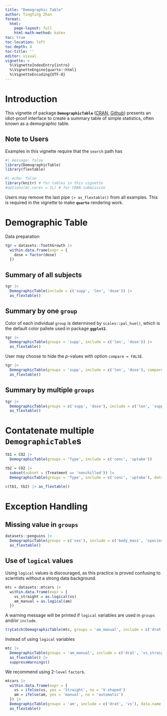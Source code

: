```yaml
---
title: "Demographic Table"
author: Tingting Zhan
format: 
  html:
    page-layout: full
    html-math-method: katex
toc: true
toc-location: left
toc-depth: 4
toc-title: ''
editor: visual
vignette: >
  %\VignetteIndexEntry{intro}
  %\VignetteEngine{quarto::html}
  %\VignetteEncoding{UTF-8}
---
```


# Introduction

This vignette of package **`DemographicTable`** ([CRAN](https://cran.r-project.org/package=DemographicTable), [Github](https://github.com/tingtingzhan/DemographicTable)) presents an idiot-proof interface to create a summary table of simple statistics, often known as a demographic table.

## Note to Users

Examples in this vignette require that the `search` path has

```r
#| message: false
library(DemographicTable)
library(flextable)
```

```r
#| echo: false
library(knitr) # for tables in this vignette
#options(mc.cores = 1L) # for CRAN submission
```

Users may remove the last pipe `|> as_flextable()` from all examples. This is required in the vignette to make **`quarto`** rendering work.

# Demographic Table

Data preparation

```r
tgr = datasets::ToothGrowth |> 
  within.data.frame(expr = {
    dose = factor(dose) 
  })
```

## Summary of all subjects

```r
tgr |>
  DemographicTable(include = c('supp', 'len', 'dose')) |> 
  as_flextable()
```

## Summary by one `group`

Color of each individual `group` is determined by `scales::pal_hue()`, which is the default color pallete used in package **`ggplot2`**.

```r
tgr |>
  DemographicTable(groups = 'supp', include = c('len', 'dose')) |> 
  as_flextable()
```

User may choose to hide the $p$-values with option `compare = FALSE`.

```r
tgr |>
  DemographicTable(groups = 'supp', include = c('len', 'dose'), compare = FALSE) |> 
  as_flextable()
```

## Summary by multiple `groups`

```r
tgr |>
  DemographicTable(groups = c('supp', 'dose'), include = c('len', 'supp')) |>
  as_flextable()
```

# Contatenate multiple `DemographicTable`s

```r
tb1 = CO2 |>
  DemographicTable(groups = 'Type', include = c('conc', 'uptake'))
```

```r
tb2 = CO2 |>
  subset(subset = (Treatment == 'nonchilled')) |> 
  DemographicTable(groups = 'Type', include = c('conc', 'uptake'), data.name = 'CO2_nonchilled')
```

```r
c(tb1, tb2) |> as_flextable()
```

# Exception Handling

## Missing value in `groups`

```r
datasets::penguins |>
  DemographicTable(groups = c('sex'), include = c('body_mass', 'species')) |>
  as_flextable()
```

## Use of `logical` values

Using `logical` values is discouraged, as this practice is proved confusing to scientists without a strong data background.

```r
mtc = datasets::mtcars |>
  within.data.frame(expr = {
    vs_straight = as.logical(vs)
    am_manual = as.logical(am)
  })
```

A warning message will be printed if `logical` variables are used in `groups` and/or `include`.

```r
tryCatch(DemographicTable(mtc, groups = 'am_manual', include = c('drat', 'vs_straight')), warning = identity)
```

Instead of using `logical` variables

```r
mtc |>
  DemographicTable(groups = 'am_manual', include = c('drat', 'vs_straight')) |>
  as_flextable() |>
  suppressWarnings()
```

We recommend using 2-`level` `factor`s.

```r
mtcars |>
  within.data.frame(expr = {
    vs = ifelse(vs, yes = 'Straight', no = 'V-shaped')
    am = ifelse(am, yes = 'manual', no = 'automatic')
  }) |> 
  DemographicTable(groups = 'am', include = c('drat', 'vs'), data.name = 'mtcars') |>
  as_flextable()
```
